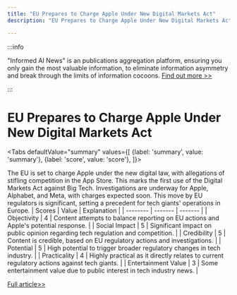 ```yaml
---
title: "EU Prepares to Charge Apple Under New Digital Markets Act"
description: "EU Prepares to Charge Apple Under New Digital Markets Act"

---
```



:::info

"Informed AI News" is an publications aggregation platform, ensuring you only gain the most valuable information, to eliminate information asymmetry and break through the limits of information cocoons.  [Find out more >>](/)

:::

# EU Prepares to Charge Apple Under New Digital Markets Act


<Tabs
	defaultValue="summary"
	values={[
	{label: 'summary', value: 'summary'},
	{label: 'score', value: 'score'},
]}>
<TabItem value="summary">


The EU is set to charge Apple under the new digital law, with allegations of stifling competition in the App Store. This marks the first use of the Digital Markets Act against Big Tech. Investigations are underway for Apple, Alphabet, and Meta, with charges expected soon. This move by EU regulators is significant, setting a precedent for tech giants' operations in Europe.
</TabItem>
<TabItem value="score">
	| Scores     | Value   | Explanation |
	| -------- | ------- | ------- |
	| Objectivity  | 4    | Content attempts to balance reporting on EU actions and Apple's potential response.    |
	| Social Impact | 5     | Significant impact on public opinion regarding tech regulation and competition.    |
	| Credibility    | 5    | Content is credible, based on EU regulatory actions and investigations.    |
	| Potential    | 5    | High potential to trigger broader regulatory changes in tech industry.    |
	| Practicality    | 4    | Highly practical as it directly relates to current regulatory actions against tech giants.    |
	| Entertainment Value    | 3    | Some entertainment value due to public interest in tech industry news.    |
</TabItem>
</Tabs>

[Full article>>](https://apple.slashdot.org/story/24/06/14/1818255/apple-set-to-be-first-big-tech-group-to-face-charges-under-eu-digital-law?utm_source=rss1.0mainlinkanon&utm_medium=feed)
